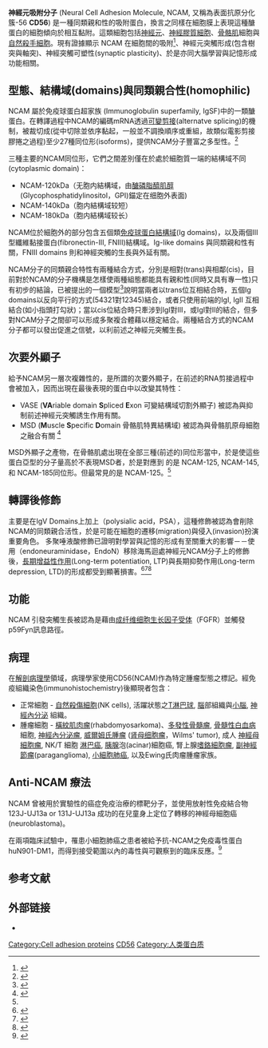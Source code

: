 {{PBB|geneid=4684}}

'''神經元吸附分子''' (Neural Cell Adhesion Molecule, NCAM, 又稱為表面抗原分化簇-56 '''CD56''') 是一種同類親和性的吸附蛋白，換言之同樣在細胞膜上表現這種醣蛋白的細胞傾向於相互黏附。這類細胞包括[[神經元|神經元]]、[[神經膠質細胞|神經膠質細胞]]、[[骨骼肌|骨骼肌]]細胞與[[自然殺手細胞|自然殺手細胞]]。現有證據顯示 NCAM 在細胞間的吸附<ref>{{Cite web |url=http://www.pathologyoutlines.com/cd5099.html#CD56 |title=Pathology Outlines |accessdate=2011-11-09 |archive-date=2018-02-20 |archive-url=https://web.archive.org/web/20180220165940/http://www.pathologyoutlines.com/cd5099.html#CD56 |dead-url=no }}</ref>、神經元突觸形成(包含樹突與軸突)、神經突觸可塑性(synaptic plasticity)、於是亦同大腦學習與記憶形成功能相關。

==型態、結構域(domains)與同類親合性(homophilic)==
NCAM 屬於免疫球蛋白超家族 (Immunoglobulin superfamily, IgSF)中的一類醣蛋白。在轉譯過程中NCAM的編碼mRNA透過[[選擇性剪接|可變剪接]](alternatve splicing)的機制，被裁切成(從中切除並依序黏起，一般並不調換順序或重組，故類似電影剪接膠捲之過程)至少27種同位形(isoforms)，提供NCAM分子豐富之多型性。<ref>{{cite journal |author=Reyes AA, Small SJ, Akeson R. |title=At least 27 alternatively spliced forms of the neural cell adhesion molecule mRNA are expressed during rat heart development |url=https://archive.org/details/sim_molecular-and-cellular-biology_1991-03_11_3/page/1654 |journal=Mol Cell Biol.|volume=11 |issue=3 |pages=1654–61 |year=1991 |pmid=1996115 |pmc=369464}}</ref>

三種主要的NCAM同位形，它們之間差別僅在於處於細胞質一端的結構域不同(cytoplasmic domain)：
* NCAM-120kDa（无胞内結構域，由[[醣磷脂醯肌醇|醣磷脂醯肌醇]] (Glycophosphatidylinositol，GPI)錨定在细胞外表面) 
* NCAM-140kDa（胞内結構域较短）
* NCAM-180kDa（胞内結構域较长）
NCAM位於細胞外的部分包含五個類[[免疫球蛋白結構域|免疫球蛋白結構域]](Ig domains)，以及兩個III型纖維黏接蛋白(fibronectin-III, FNIII)結構域。Ig-like domains 與同類親和性有關，FNIII domains 則和神經突觸的生長與外延有關。

NCAM分子的同類親合特性有兩種結合方式，分別是相對(trans)與相鄰(cis)，目前對於NCAM的分子機構是怎樣使兩種組態都能具有親和性(同時又具有專一性)只有初步的結論，已被提出的一個模型<ref>{{Cite web |url=http://www.sciencedirect.com/science/article/pii/S001457931000952X |title=存档副本 |access-date=2011-11-09 |archive-date=2021-11-18 |archive-url=https://web.archive.org/web/20211118232354/https://www.sciencedirect.com/science/article/pii/S001457931000952X |dead-url=no }}</ref>說明當兩者以trans位互相結合時，五個Ig domains以反向平行的方式(54321對12345)結合，或者只使用前端的IgI, IgII 互相結合(如小指頭打勾狀)；當以cis位結合時只牽涉到IgI對III，或IgI對II的結合，但多對NCAM分子之間卻可以形成多聚複合體藉以穩定結合。兩種結合方式的NCAM分子都可以發出促進之信號，以利前述之神經元突觸生長。

==次要外顯子==
給予NCAM另一層次複雜性的，是所謂的次要外顯子，在前述的RNA剪接過程中會被加入，因而出現在最後表現的蛋白中以改變其特性：
* VASE ('''VA'''riable domain '''S'''pliced '''E'''xon 可變結構域切割外顯子) 被認為與抑制前述神經元突觸誘生作用有關。
* MSD ('''M'''uscle '''S'''pecific '''D'''omain 骨骼肌特異結構域) 被認為與骨骼肌原母細胞之融合有關 <ref name="Suzuki2003">{{cite journal |author=Suzuki M, Angata K, Nakayama J, Fukuda M. |title=Polysialic acid and mucin type o-glycans on the neural cell adhesion molecule differentially regulate myoblast fusion |journal=J Biol Chem.|volume=278 |issue=49 |pages=49459–68 |year=2003 |pmid=13679364 |doi=10.1074/jbc.M308316200}}</ref>
MSD外顯子之產物，在骨骼肌處出現在全部三種(前述的)同位形當中，於是使這些蛋白亞型的分子量高於不表現MSD者，於是對應到
的是 NCAM-125, NCAM-145, 和 NCAM-185同位形。但最常見的是 NCAM-125。<ref name="Suzuki2003" />

==轉譯後修飾==
主要是在IgV Domains上加上{{le|多聚唾液酸|polysialic acid}}（polysialic acid，PSA），這種修飾被認為會削除NCAM的同類親合活性，於是可能在細胞的遷移(migration)與侵入(invasion)扮演重要角色。
多聚唾液酸修飾已證明對學習與記憶的形成有至關重大的影響－－使用{{le|內神經氨酸苷酶|Endo-alpha-sialidase}}（endoneuraminidase，EndoN）移除海馬迴處神經元NCAM分子上的修飾後，[[長期增強作用|長期增益性作用]](Long-term potentiation, LTP)與長期抑勢作用(Long-term depression, LTD)的形成都受到顯著損害。<ref>{{cite journal |author=Becker, C. G., Artola, A., Gerardy-Schahn, R., Becker, T., Welzl, H., and Schachner, M.  |title=The polysialic acid modification of the neural cell adhesion molecule is involved in spatial learning and hippocampal long-term potentiation |journal= J Neurosci Res.|volume=45 |issue=2 |pages=143–52 |year=1996 |pmid=8843031  |doi=10.1002/(SICI)1097-4547(19960715)45:2<143::AID-JNR6>3.0.CO;2-A}}</ref><ref>{{cite journal |author=Stoenica L, Senkov O, Gerardy-Schahn R, Weinhold B, Schachner M, Dityatev A. |title=In vivo synaptic plasticity in the dentate gyrus of mice deficient in the neural cell adhesion molecule NCAM or its polysialic acid |journal=Eur J Neurosci.|volume=23 |issue=9 |pages=2255–64 |year=2006 |pmid=16706834 |doi=10.1111/j.1460-9568.2006.04771.x}}</ref><ref>{{cite journal |author=Senkov O, Sun M, Weinhold B, Gerardy-Schahn R, Schachner M, Dityatev A. |title=Polysialylated neural cell adhesion molecule is involved in induction of long-term potentiation and memory acquisition and consolidation in a fear-conditioning paradigm |journal=J Neurosci.|volume=26 |issue=42 |pages=10888–109898 |year=2006 |pmid=17050727 |doi=10.1523/JNEUROSCI.0878-06.2006}}</ref>

==功能==
NCAM 引發突觸生長被認為是藉由[[成纤维细胞生长因子受体|成纤维细胞生长因子受体]]（FGFR）並觸發 p59Fyn訊息路徑。

==病理==
在[[解剖病理學|解剖病理學]]領域，病理學家使用CD56(NCAM)作為特定腫瘤型態之標記。經免疫組織染色(immunohistochemistry)後顯現者包含：
* 正常細胞 - [[自然殺傷細胞|自然殺傷細胞]](NK cells), 活躍狀態之[[T淋巴球|T淋巴球]], [[腦|腦]]部組織與[[小腦|小腦]], [[神經內分泌|神經內分泌]] 組織。  
* 腫瘤細胞 - [[橫紋肌肉瘤|橫紋肌肉瘤]](rhabdomyosarkoma)、[[骨髓瘤|多發性骨髓瘤]], [[骨髓性白血病|骨髓性白血病]]細胞, [[神經內分泌瘤|神經內分泌瘤]], [[威爾姆氏腫瘤|威爾姆氏腫瘤]] ([[肾母细胞瘤|肾母细胞瘤]]，Wilms' tumor), 成人 [[神經母細胞瘤|神經母細胞瘤]], NK/T 細胞 [[淋巴癌|淋巴癌]], [[胰腺|胰腺]]泡(acinar)細胞癌, 腎上腺[[嗜鉻細胞瘤|嗜鉻細胞瘤]], [[副神經節瘤|副神經節瘤]](paraganglioma), [[小細胞肺癌|小細胞肺癌]], 以及Ewing氏肉瘤腫瘤家族。

==Anti-NCAM 療法==
NCAM 曾被用於實驗性的癌症免疫治療的標靶分子，並使用放射性免疫結合物 123J-UJ13a or 131J-UJ13a 成功的在兒童身上定位了轉移的神經母細胞癌(neuroblastoma)。

在兩項臨床試驗中，罹患小細胞肺癌之患者被給予抗-NCAM之免疫毒性蛋白huN901-DM1，而得到接受範圍以內的毒性與可觀察到的臨床反應。<ref>{{cite journal |author=Jensen M, Berthold F. |title=Targeting the neural cell adhesion molecule in cancer |journal=Cancer Lett.|volume=258 |issue=1 |pages=9–21 |year=2007 |pmid=17949897 |doi=10.1016/j.canlet.2007.09.004}}</ref>

==参考文献==
{{reflist|2}}

==外部链接==
* {{MeshName|Neural+Cell+Adhesion+Molecule}}

{{PDB_Gallery|geneid=4684}}
{{Clusters of differentiation}}
{{Clusters of differentiation by lineage}}
{{Cell adhesion molecules}}
[[Category:Cell_adhesion_proteins|Category:Cell adhesion proteins]]
[[Category:分化群|CD56]]
[[Category:人类蛋白质|Category:人类蛋白质]]

<!-- The PBB_Controls template provides controls for Protein Box Bot, please see Template:PBB_Controls for details. -->
{{PBB_Controls
| update_page = yes 
| require_manual_inspection = no 
| update_protein_box = yes
| update_summary = no
| update_citations = no
}}